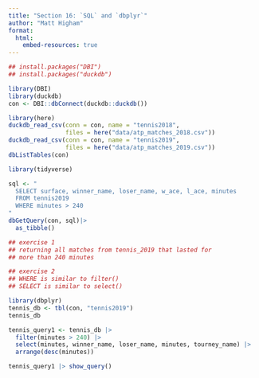 ```yaml
---
title: "Section 16: `SQL` and `dbplyr`"
author: "Matt Higham"
format: 
  html:
    embed-resources: true
---
```


```r
## install.packages("DBI")
## install.packages("duckdb")

library(DBI)
library(duckdb)
con <- DBI::dbConnect(duckdb::duckdb())

library(here)
duckdb_read_csv(conn = con, name = "tennis2018", 
                files = here("data/atp_matches_2018.csv"))
duckdb_read_csv(conn = con, name = "tennis2019", 
                files = here("data/atp_matches_2019.csv"))
dbListTables(con)
```

```r
library(tidyverse)

sql <- "
  SELECT surface, winner_name, loser_name, w_ace, l_ace, minutes
  FROM tennis2019 
  WHERE minutes > 240
"
dbGetQuery(con, sql)|>
  as_tibble()

## exercise 1
## returning all matches from tennis_2019 that lasted for 
## more than 240 minutes

## exercise 2
## WHERE is similar to filter()
## SELECT is similar to select()
```

```r
library(dbplyr)
tennis_db <- tbl(con, "tennis2019")
tennis_db

tennis_query1 <- tennis_db |> 
  filter(minutes > 240) |> 
  select(minutes, winner_name, loser_name, minutes, tourney_name) |>
  arrange(desc(minutes))

tennis_query1 |> show_query()
```